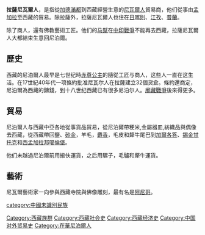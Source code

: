 '''拉薩尼瓦爾人'''，是指從[[加德滿都|加德滿都]]到西藏經營生意的[[尼瓦爾人|尼瓦爾人]]貿易商，他们從事由[[孟加拉|孟加拉]]至西藏的貿易。除拉薩外，拉薩尼瓦爾人也住在[[日喀則|日喀則]]、[[江孜|江孜]]、[[普蘭|普蘭]]。

除了商人，還有佛教藝術工匠。他们的[[马幫|马幫]]在[[中印戰爭|中印戰爭]]不能再去西藏，拉薩尼瓦爾人大都結束生意回尼泊爾。

==歷史==
西藏的尼泊爾人最早是七世纪時[[赤尊公主|赤尊公主]]的隨從工匠与商人，这些人一直在这生活。在17世紀40年代一项條約批准尼瓦尔人在拉薩建立32個货倉。條約還商定，尼泊爾為西藏的鑄錢，到十八世纪西藏已有很多尼泊尔人。[[廓藏戰爭|廓藏戰爭]]後來得更多。

==貿易==
尼泊爾人与西藏中亞各地從事貨品貿易，從尼泊爾帶粳米,金屬器皿,紡織品與偶像去西藏，從西藏帶回鹽、[[砂金|砂金]]，羊毛，[[麝香|麝香]]，毛皮和犛牛尾巴到[[加爾各答|加爾各答]]、[[錫金|錫金]][[甘托克|甘托克]]和[[西孟加拉邦|西孟加拉邦]][[噶倫堡|噶倫堡]]。

他们未越過尼泊爾前用搬伕運貨，之后用騾子，毛驢和犛牛運貨。

==藝術==
尼瓦爾藝術家一向參與西藏寺院與佛像雕刻，最有名是[[阿尼哥|阿尼哥]]。

[[Category:西藏族群|Category:西藏族群]]
[[Category:西藏社会史|Category:西藏社会史]]
[[Category:西藏经济史|Category:西藏经济史]]
[[Category:中国对外贸易史|Category:中国对外贸易史]]
[[Category:在華尼泊爾人|Category:在華尼泊爾人]]
[[category:中國未識別民族|category:中國未識別民族]]
